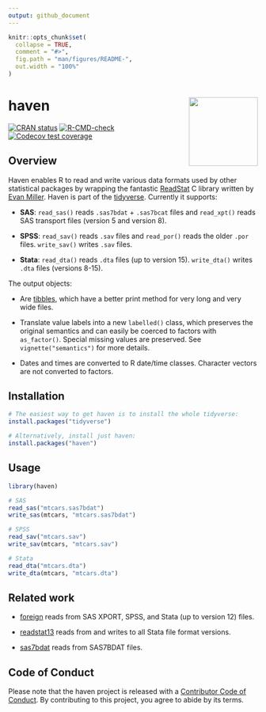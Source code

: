 ```yaml
---
output: github_document
---
```


<!-- README.md is generated from README.Rmd. Please edit that file -->

```r
knitr::opts_chunk$set(
  collapse = TRUE,
  comment = "#>",
  fig.path = "man/figures/README-",
  out.width = "100%"
)
```
# haven <a href='https://haven.tidyverse.org'><img src='man/figures/logo.png' align="right" height="139" /></a>


<!-- badges: start -->
[![CRAN status](https://www.r-pkg.org/badges/version/haven)](https://cran.r-project.org/package=haven)
[![R-CMD-check](https://github.com/tidyverse/haven/actions/workflows/R-CMD-check.yaml/badge.svg)](https://github.com/tidyverse/haven/actions/workflows/R-CMD-check.yaml)
[![Codecov test coverage](https://codecov.io/gh/tidyverse/haven/branch/main/graph/badge.svg)](https://app.codecov.io/gh/tidyverse/haven?branch=main)
<!-- badges: end -->

## Overview

Haven enables R to read and write various data formats used by other statistical packages by wrapping the fantastic [ReadStat](https://github.com/WizardMac/ReadStat) C library written by [Evan Miller](https://www.evanmiller.org). Haven is part of the [tidyverse](https://www.tidyverse.org/). Currently it supports:

* __SAS__: `read_sas()` reads `.sas7bdat` + `.sas7bcat` files and `read_xpt()` 
  reads SAS transport files (version 5 and version 8).
  
* __SPSS__: `read_sav()` reads `.sav` files and `read_por()` reads the 
  older `.por` files. `write_sav()` writes `.sav` files.
  
* __Stata__: `read_dta()` reads `.dta` files (up to version 15). 
  `write_dta()` writes `.dta` files (versions 8-15).

The output objects:

* Are [tibbles](https://github.com/tidyverse/tibble), which have a better print
  method for very long and very wide files.
  
* Translate value labels into a new `labelled()` class, which preserves the
  original semantics and can easily be coerced to factors with `as_factor()`.
  Special missing values are preserved. See `vignette("semantics")` for 
  more details.

* Dates and times are converted to R date/time classes. Character vectors are
  not converted to factors.
  
## Installation

```r
# The easiest way to get haven is to install the whole tidyverse:
install.packages("tidyverse")

# Alternatively, install just haven:
install.packages("haven")
```

## Usage

```r
library(haven)

# SAS
read_sas("mtcars.sas7bdat")
write_sas(mtcars, "mtcars.sas7bdat")

# SPSS
read_sav("mtcars.sav")
write_sav(mtcars, "mtcars.sav")

# Stata
read_dta("mtcars.dta")
write_dta(mtcars, "mtcars.dta")
```

## Related work

* [foreign](https://cran.r-project.org/package=foreign) reads from 
  SAS XPORT, SPSS, and Stata (up to version 12) files.

* [readstat13](https://cran.r-project.org/package=readstata13) reads from 
  and writes to all Stata file format versions.

* [sas7bdat](https://cran.r-project.org/package=sas7bdat) reads from
  SAS7BDAT files.

## Code of Conduct

Please note that the haven project is released with a [Contributor Code of Conduct](https://haven.tidyverse.org/CODE_OF_CONDUCT.html). By contributing to this project, you agree to abide by its terms.
